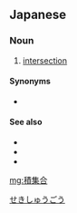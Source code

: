 ==Japanese==
{{ja-kanjitab|せき|しゅう|ごう|yomi=o}}

===Noun===
{{ja-noun|せきしゅうごう}}

# {{lb|ja|set theory}} [[intersection]]

====Synonyms====
* {{l|ja|積}}

====See also====
* {{l|ja|和集合}}
* {{l|ja|差集合}}
* {{l|ja|対称差集合}}

[[Category:ja:Set theory|せきしゅうごう]]

[[mg:積集合]]